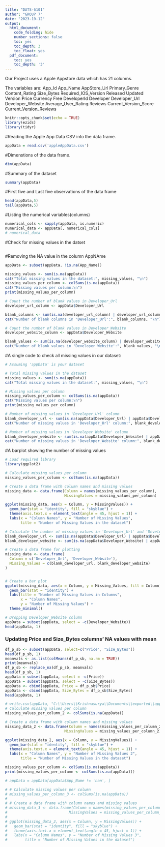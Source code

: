 ```yaml
---
title: "DATS-6101"
author: "GROUP 7"
date: "2023-10-12"
output: 
  html_document:
    code_folding: hide
    number_sections: false
    toc: yes
    toc_depth: 3
    toc_float: yes
  pdf_document:
    toc: yes
    toc_depth: '3'
---
```

Our Project uses a Apple Appstore data which has 21 columns.

The variables are:
App_Id
App_Name
AppStore_Url
Primary_Genre
Content_Rating
Size_Bytes
Required_IOS_Version
Released
Updated
Version
Price
Currency
Free
DeveloperId
Developer
Developer_Url
Developer_Website
Average_User_Rating
Reviews
Current_Version_Score
Current_Version_Reviews

```r
knitr::opts_chunk$set(echo = TRUE)
library(ezids)
library(tidyr)
```
#Reading the Apple App Data CSV into the data frame.
```r
appData = read.csv('appleAppData.csv')
```
#Dimenstions of the data frame.
```r
dim(appData)
```
#Summary of the dataset
```r
summary(appData)
```
#First five and Last five observations of the data frame
```r
head(appData,5)
tail(appData,5)
```
#Listing the numerical variables(columns)
```r
numerical_cols <- sapply(appData, is.numeric)
numerical_data <- appData[, numerical_cols]
# numerical_data
```
#Check for missing values in the datset
```r

```

#Removing the NA value in the column AppNAme
```r
appData <- subset(appData, !is.na(App_Name))
```

```r
missing_values <- sum(is.na(appData))
cat("Total missing values in the dataset:", missing_values, "\n")
missing_values_per_column <- colSums(is.na(appData))
cat("Missing values per column:\n")
print(missing_values_per_column)
```

```r
# Count the number of blank values in Developer_Url
developer_url_column <- appData$Developer_Url

blank_columns <- sum(is.na(developer_url_column) | developer_url_column == "")
cat("Number of blank columns in 'Developer_Url':", blank_columns, "\n")
```


```r
# Count the number of blank values in Developer_Website
developer_website_column <- appData$Developer_Website

blank_values <- sum(is.na(developer_website_column) | developer_website_column == "")
cat("Number of blank values in 'Developer_Website':", blank_values, "\n")
```

#A single code to check all missing values in our dataset:
```r
# Assuming 'appData' is your dataset

# Total missing values in the dataset
missing_values <- sum(is.na(appData))
cat("Total missing values in the dataset:", missing_values, "\n")

# Missing values per column
missing_values_per_column <- colSums(is.na(appData))
cat("Missing values per column:\n")
print(missing_values_per_column)

# Number of missing values in 'Developer_Url' column
blank_developer_url <- sum(is.na(appData$Developer_Url) | appData$Developer_Url == "")
cat("Number of missing values in 'Developer_Url' column:", blank_developer_url, "\n")

# Number of missing values in 'Developer_Website' column
blank_developer_website <- sum(is.na(appData$Developer_Website) | appData$Developer_Website == "")
cat("Number of missing values in 'Developer_Website' column:", blank_developer_website, "\n")

```

#A barplot showing the number of missing values
```r
# Load required library
library(ggplot2)

# Calculate missing values per column
missing_values_per_column <- colSums(is.na(appData))

# Create a data frame with column names and missing values
missing_data <- data.frame(Column = names(missing_values_per_column),
                           MissingValues = missing_values_per_column)

ggplot(missing_data, aes(x = Column, y = MissingValues)) +
  geom_bar(stat = "identity", fill = "skyblue") +
  theme(axis.text.x = element_text(angle = 45, hjust = 1)) +
  labs(x = "Column Names", y = "Number of Missing Values", 
       title = "Number of Missing Values in the dataset")

```


```r
# Calculate the number of missing values in 'Developer_Url' and 'Developer_Website' columns
blank_developer_url <- sum(is.na(appData$Developer_Url) | appData$Developer_Url == "")
blank_developer_website <- sum(is.na(appData$Developer_Website) | appData$Developer_Website == "")

# Create a data frame for plotting
missing_data <- data.frame(
  Column = c('Developer_Url', 'Developer_Website'),
  Missing_Values = c(blank_developer_url, blank_developer_website)
)


# Create a bar plot
ggplot(missing_data, aes(x = Column, y = Missing_Values, fill = Column)) +
  geom_bar(stat = "identity") +
  labs(title = "Number of Missing Values in Columns",
       x = "Column Names",
       y = "Number of Missing Values") +
  theme_minimal()

```

```r
# Dropping Developer_Website column
appData = subset(appData, select = -c(Developer_Website))
head(appData, 1)
```

### Updating Price and Size_Bytes columns' NA values with mean

```r
df_p_sb <- subset(appData, select=c("Price", "Size_Bytes"))
head(df_p_sb, 1)
meanvals <- as.list(colMeans(df_p_sb, na.rm = TRUE))
print(meanvals)
df_p_sb <- replace_na(df_p_sb, meanvals)
head(df_p_sb, 1)
appData = subset(appData, select = -c(Price))
appData = subset(appData, select = -c(Size_Bytes))
appData <- cbind(appData, Price = df_p_sb$Price)
appData <- cbind(appData, Size_Bytes = df_p_sb$Size_Bytes)
head(appData, 1)
```
```r
# write.csv(appData, "C:\\Users\\Krishnasurya\\Documents\\exported\\appData.csv", row.names=TRUE)
# Calculate missing values per column
missing_values_per_column_2 <- colSums(is.na(appData))

# Create a data frame with column names and missing values
missing_data_2 <- data.frame(Column = names(missing_values_per_column_2),
                           MissingValues = missing_values_per_column_2)

ggplot(missing_data_2, aes(x = Column, y = MissingValues)) +
  geom_bar(stat = "identity", fill = "skyblue") +
  theme(axis.text.x = element_text(angle = 45, hjust = 1)) +
  labs(x = "Column Names", y = "Number of Missing Values 2", 
       title = "Number of Missing Values in the dataset")

missing_values_per_column <- colSums(is.na(appData))
print(missing_values_per_column <- colSums(is.na(appData)))

# appData = appData[appData$App_Name != 'nan', ]

# # Calculate missing values per column
# missing_values_per_column_3 <- colSums(is.na(appData))
# 
# # Create a data frame with column names and missing values
# missing_data_3 <- data.frame(Column = names(missing_values_per_column_3),
#                            MissingValues = missing_values_per_column_3)
# 
# ggplot(missing_data_3, aes(x = Column, y = MissingValues)) +
#   geom_bar(stat = "identity", fill = "skyblue") +
#   theme(axis.text.x = element_text(angle = 45, hjust = 1)) +
#   labs(x = "Column Names", y = "Number of Missing Values 3",
#        title = "Number of Missing Values in the dataset")
```
